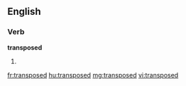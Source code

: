 ==English==

===Verb===
'''transposed'''

# {{past of|[[transpose]]}}

[[fr:transposed]]
[[hu:transposed]]
[[mg:transposed]]
[[vi:transposed]]
